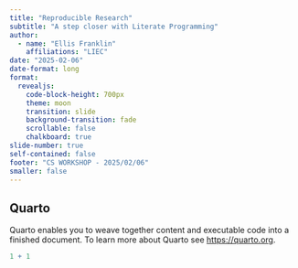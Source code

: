 ```yaml
---
title: "Reproducible Research"
subtitle: "A step closer with Literate Programming"
author:
  - name: "Ellis Franklin"
    affiliations: "LIEC"
date: "2025-02-06"
date-format: long
format:
  revealjs:
    code-block-height: 700px
    theme: moon
    transition: slide
    background-transition: fade
    scrollable: false
    chalkboard: true
slide-number: true
self-contained: false
footer: "CS WORKSHOP - 2025/02/06"
smaller: false
---
```


## Quarto

Quarto enables you to weave together content and executable code into a finished document. To learn more about Quarto see <https://quarto.org>.

```r
1 + 1
```
